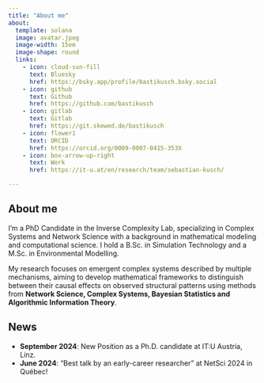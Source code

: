 ```yaml
---
title: "About me"
about:
  template: solana
  image: avatar.jpeg
  image-width: 15em
  image-shape: round
  links:
    - icon: cloud-sun-fill
      text: Bluesky
      href: https://bsky.app/profile/bastikusch.bsky.social
    - icon: github
      text: Github
      href: https://github.com/bastikusch
    - icon: gitlab
      text: Gitlab
      href: https://git.skewed.de/bastikusch
    - icon: flower1
      text: ORCID
      href: https://orcid.org/0009-0007-0415-353X
    - icon: box-arrow-up-right
      text: Work
      href: https://it-u.at/en/research/team/sebastian-kusch/

---
```



## About me

I’m a PhD Candidate in the Inverse Complexity Lab, specializing in Complex Systems and Network Science with a background in mathematical modeling and computational science. I hold a B.Sc. in Simulation Technology and a M.Sc. in Environmental Modelling.

My research focuses on emergent complex systems described by multiple mechanisms, aiming to develop mathematical frameworks to distinguish between their causal effects on observed structural patterns using methods from **Network Science, Complex Systems, Bayesian Statistics and Algorithmic Information Theory**.


## News
- **September 2024**: New Position as a Ph.D. candidate at IT:U Austria, Linz.
- **June 2024**: “Best talk by an early-career researcher” at NetSci 2024 in Québec!
